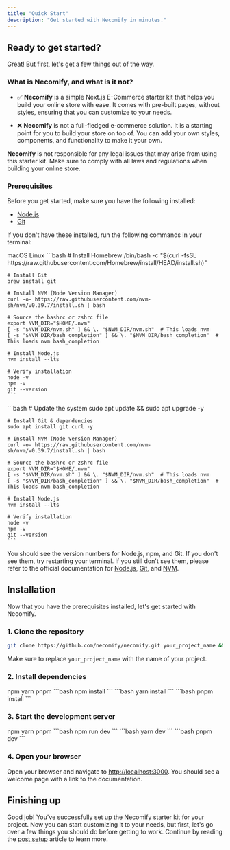 ```yaml
---
title: "Quick Start"
description: "Get started with Necomify in minutes."
---
```


## Ready to get started?

Great! But first, let's get a few things out of the way.

### What is Necomify, and what is it not?

- ✅ **Necomify** is a simple Next.js E-Commerce starter kit that helps you
  build your online store with ease. It comes with pre-built pages, without
  styles, ensuring that you can customize to your needs.

- ❌ **Necomify** is not a full-fledged e-commerce solution. It is a starting point for you to build your store on top of. You can add your own styles, components, and functionality to make it your own.

**Necomify** is not responsible for any legal issues that may arise from using this starter kit. Make sure to comply with all laws and regulations when building your online store.

### Prerequisites

Before you get started, make sure you have the following installed:

- [Node.js](https://nodejs.org/en/download/)
- [Git](https://git-scm.com/downloads)

If you don't have these installed, run the following commands in your terminal:

<Tabs defaultValue="macos" className="pt-5 pb-1">
  <TabsList>
    <TabsTrigger value="macos">macOS</TabsTrigger>
    <TabsTrigger value="linux">Linux</TabsTrigger>
  </TabsList>
  <TabsContent value="macos">
    ```bash
    # Install Homebrew
    /bin/bash -c "$(curl -fsSL https://raw.githubusercontent.com/Homebrew/install/HEAD/install.sh)"

    # Install Git
    brew install git

    # Install NVM (Node Version Manager)
    curl -o- https://raw.githubusercontent.com/nvm-sh/nvm/v0.39.7/install.sh | bash

    # Source the bashrc or zshrc file
    export NVM_DIR="$HOME/.nvm"
    [ -s "$NVM_DIR/nvm.sh" ] && \. "$NVM_DIR/nvm.sh"  # This loads nvm
    [ -s "$NVM_DIR/bash_completion" ] && \. "$NVM_DIR/bash_completion"  # This loads nvm bash_completion

    # Install Node.js
    nvm install --lts

    # Verify installation
    node -v
    npm -v
    git --version
    ```

  </TabsContent>
  <TabsContent value="linux">
    ```bash
    # Update the system
    sudo apt update && sudo apt upgrade -y

    # Install Git & dependencies
    sudo apt install git curl -y

    # Install NVM (Node Version Manager)
    curl -o- https://raw.githubusercontent.com/nvm-sh/nvm/v0.39.7/install.sh | bash

    # Source the bashrc or zshrc file
    export NVM_DIR="$HOME/.nvm"
    [ -s "$NVM_DIR/nvm.sh" ] && \. "$NVM_DIR/nvm.sh"  # This loads nvm
    [ -s "$NVM_DIR/bash_completion" ] && \. "$NVM_DIR/bash_completion"  # This loads nvm bash_completion

    # Install Node.js
    nvm install --lts

    # Verify installation
    node -v
    npm -v
    git --version
    ```

  </TabsContent>
</Tabs>

You should see the version numbers for Node.js, npm, and Git. If you don't see them, try restarting your terminal. If you still don't see them, please refer to the official documentation for [Node.js](https://nodejs.org/en/download/), [Git](https://git-scm.com/downloads), and [NVM](https://github.com/nvm-sh/nvm/).

## Installation

Now that you have the prerequisites installed, let's get started with Necomify.

### 1. Clone the repository

```bash
git clone https://github.com/necomify/necomify.git your_project_name && cd your_project_name
```

Make sure to replace `your_project_name` with the name of your project.

### 2. Install dependencies

<Tabs defaultValue="npm">
  <TabsList>
    <TabsTrigger value="npm">npm</TabsTrigger>
    <TabsTrigger value="yarn">yarn</TabsTrigger>
    <TabsTrigger value="pnpm">pnpm</TabsTrigger>
  </TabsList>
  <TabsContent value="npm">
    ```bash
    npm install
    ```
  </TabsContent>
  <TabsContent value="yarn">
    ```bash
    yarn install
    ```
  </TabsContent>
  <TabsContent value="pnpm">
    ```bash
    pnpm install
    ```
  </TabsContent>
</Tabs>

### 3. Start the development server

<Tabs defaultValue="npm">
  <TabsList>
    <TabsTrigger value="npm">npm</TabsTrigger>
    <TabsTrigger value="yarn">yarn</TabsTrigger>
    <TabsTrigger value="pnpm">pnpm</TabsTrigger>
  </TabsList>
  <TabsContent value="npm">
    ```bash
    npm run dev
    ```
  </TabsContent>
  <TabsContent value="yarn">
    ```bash
    yarn dev
    ```
  </TabsContent>
  <TabsContent value="pnpm">
    ```bash
    pnpm dev
    ```
  </TabsContent>
</Tabs>

### 4. Open your browser

Open your browser and navigate to [http://localhost:3000](http://localhost:3000). You should see a welcome page with a link to the documentation.

## Finishing up

Good job! You've successfully set up the Necomify starter kit for your project. Now you can start customizing it to your needs, but first, let's go over a few things you should do before getting to work. Continue by reading the [post setup](/docs/getting-started/post-setup) article to learn more.